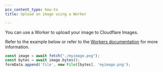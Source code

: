 ```yaml
---
pcx_content_type: how-to
title: Upload an image using a Worker

---
```


You can use a Worker to upload your image to Cloudflare Images.

Refer to the example below or refer to the [Workers documentation](/workers/) for more information.

```ts
const image = await fetch("./myimage.png");
const bytes = await image.bytes();
formData.append('file', new File([bytes], 'myimage.png');
```
